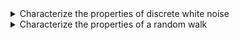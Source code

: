 <details>

<summary>Characterize the properties of discrete white noise</summary>
-   Define Residual error
-   Define discrete white noise (DWN)
-   Define Gaussian white noise
-   Simulate Gaussian white noise with R
-   Plot DWN simulation results
-   State DWN second order properties
-   Explain how to estimate a DWN process
-   State the assumptions needed to categorize residual error series as white noise

</details>


<details>

<summary>Characterize the properties of a random walk</summary>
-   Define a random walk
-   Define the second order properties of a random walk
-   Define the backward shift operator
-   Use the backward shift operator to state a random walk as a sequence of white noise realizations
-   Define a random walk with drift

</details>


